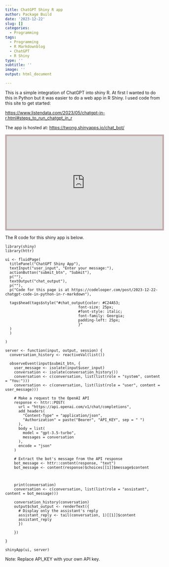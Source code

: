 ```yaml
---
title: ChatGPT Shiny R app
author: Package Build
date: '2023-12-22'
slug: []
categories:
  - Programming
tags:
  - Programming
  - R Markdownblog
  - ChatGPT
  - R Shiny
type: ''
subtitle: ''
image: ''
output: html_document

---
```


This is a simple integration of ChatGPT into shiny R. At first I wanted to do this in Python but it was easier to do a web app in R Shiny. I used code from this site to get started:

[https://www.listendata.com/2023/05/chatgpt-in-r.html#steps_to_run_chatgpt_in_r](https://www.listendata.com/2023/05/chatgpt-in-r.html#steps_to_run_chatgpt_in_r)

The app is hosted at: [https://twong.shinyapps.io/chat_bot/](https://twong.shinyapps.io/chat_bot/)

<iframe height="300" width="100%" style="border:5px solid #C2AAAB;" src="https://twong.shinyapps.io/chat_bot/">

</iframe>

The R code for this shiny app is below. 

```
library(shiny)
library(httr)

ui <- fluidPage(
  titlePanel("ChatGPT Shiny App"),
  textInput("user_input", "Enter your message:"),
  actionButton("submit_btn", "Submit"),
  p(""),
  textOutput("chat_output"),
  p(""),
  p("Code for this page is at https://codelooper.com/post/2023-12-22-chatgpt-code-in-python-in-r-markdown"),

  tags$head(tags$style("#chat_output{color: #C24A53;
                                 font-size: 25px;
                                 #font-style: italic;
                                 font-family: Georgia;
                                 padding-left: 25px;
                                 }"
  )
  )

)

server <- function(input, output, session) {
  conversation_history <- reactiveVal(list())

  observeEvent(input$submit_btn, {
    user_message <- isolate(input$user_input)
    conversation <- isolate(conversation_history())
    conversation <- c(conversation, list(list(role = "system", content = "You:")))
    conversation <- c(conversation, list(list(role = "user", content = user_message)))

    # Make a request to the OpenAI API
    response <- httr::POST(
      url = "https://api.openai.com/v1/chat/completions",
      add_headers(
        "Content-Type" = "application/json",
        "Authorization" = paste("Bearer", "API_KEY", sep = " ")
      ),
      body = list(
        model = "gpt-3.5-turbo",
        messages = conversation
      ),
      encode = "json"
    )

    # Extract the bot's message from the API response
    bot_message <- httr::content(response, "text")
    bot_message <- content(response)$choices[[1]]$message$content



    print(conversation)
    conversation <- c(conversation, list(list(role = "assistant", content = bot_message)))

    conversation_history(conversation)
    output$chat_output <- renderText({
      # Display only the assistant's reply
      assistant_reply <- tail(conversation, 1)[[1]]$content
      assistant_reply
      })

    })

}

shinyApp(ui, server)
```


Note: Replace API_KEY with your own API key.